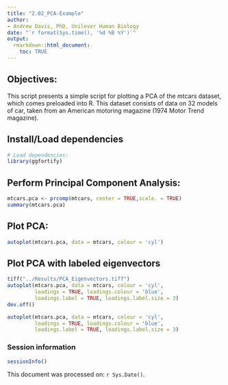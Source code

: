 ```yaml
---
title: "2.02_PCA-Example"
author:
- Andrew Davis, PhD, Unilever Human Biology
date: "`r format(Sys.time(), '%d %B %Y')`"
output:
  rmarkdown::html_document:
    toc: TRUE
---
```


## Objectives:

This script presents a simple script for plotting a PCA of the mtcars dataset, which comes preloaded into R. This dataset consists of data on 32 models of car, taken from an American motoring magazine (1974 Motor Trend magazine). 

## Install/Load dependencies
```r
# Load dependencies:
library(ggfortify)
```

## Perform Principal Component Analysis:
```r
mtcars.pca <- prcomp(mtcars, center = TRUE,scale. = TRUE)
summary(mtcars.pca)
```

## Plot PCA:
```r
autoplot(mtcars.pca, data = mtcars, colour = 'cyl')
```

## Plot PCA with labeled eigenvectors
```r
tiff("../Results/PCA_Eigenvectors.tiff")
autoplot(mtcars.pca, data = mtcars, colour = 'cyl',
         loadings = TRUE, loadings.colour = 'blue',
         loadings.label = TRUE, loadings.label.size = 3)
dev.off()

autoplot(mtcars.pca, data = mtcars, colour = 'cyl',
         loadings = TRUE, loadings.colour = 'blue',
         loadings.label = TRUE, loadings.label.size = 3)
```

### Session information
```r
sessionInfo()
```

This document was processed on: `r Sys.Date()`.
